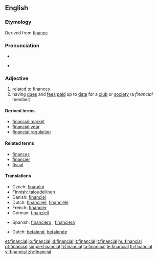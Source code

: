 ==English==

===Etymology===
Derived from [[finance]]

===Pronunciation===
* {{audio|en-us-financial.ogg|Audio (US)}}

* {{IPA|/faɪˈnænʃəl/}}

===Adjective===
{{en-adj|-}}

# [[relate]]d to [[finance]]s
# having [[due]]s and [[fee]]s [[paid]] up to [[date]] for a [[club]] or [[society]] (a ''financial'' member)

====Derived terms====
* [[financial market]]
* [[financial year]]
* [[financial regulation]]

====Related terms====
* [[finances]]
* [[financier]]
* [[fiscal]]

====Translations====
{{trans-top|related to finances}}
* Czech: [[finanční]] {{m}}
* Finnish: [[taloudellinen]]
* Danish: [[financiel]]
* Dutch: [[financieel]], [[financiële]]
* French: [[financier]]
* German: [[finanziell]]
{{trans-mid}}
* Spanish: [[financiero]] {{m}}, [[financiera]] {{f}}
{{trans-bottom}}

{{trans-top|paying}}
* Dutch: [[betalend]], [[betalende]]
{{trans-mid}}
{{trans-bottom}}

[[et:financial]]
[[io:financial]]
[[id:financial]]
[[it:financial]]
[[lt:financial]]
[[hu:financial]]
[[pt:financial]]
[[simple:financial]]
[[fi:financial]]
[[ta:financial]]
[[te:financial]]
[[th:financial]]
[[vi:financial]]
[[zh:financial]]